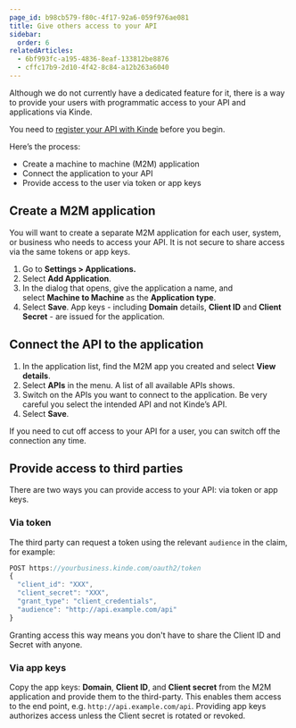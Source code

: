 ```yaml
---
page_id: b98cb579-f80c-4f17-92a6-059f976ae081
title: Give others access to your API
sidebar:
  order: 6
relatedArticles:
  - 6bf993fc-a195-4836-8eaf-133812be8876
  - cffc17b9-2d10-4f42-8c84-a12b263a6040
---
```


Although we do not currently have a dedicated feature for it, there is a way to provide your users with programmatic access to your API and applications via Kinde.

You need to [register your API with Kinde](/developer-tools/your-apis/register-manage-apis/) before you begin.

Here’s the process:

- Create a machine to machine (M2M) application
- Connect the application to your API
- Provide access to the user via token or app keys

## Create a M2M application

You will want to create a separate M2M application for each user, system, or business who needs to access your API. It is not secure to share access via the same tokens or app keys.

1. Go to **Settings > Applications.**
2. Select **Add Application**.
3. In the dialog that opens, give the application a name, and select **Machine to Machine** as the **Application type**.
4. Select **Save**. App keys - including **Domain** details, **Client ID** and **Client Secret** - are issued for the application.

## Connect the API to the application

1. In the application list, find the M2M app you created and select **View details**.
2. Select **APIs** in the menu. A list of all available APIs shows.
3. Switch on the APIs you want to connect to the application. Be very careful you select the intended API and not Kinde’s API.
4. Select **Save**.

If you need to cut off access to your API for a user, you can switch off the connection any time.

## Provide access to third parties

There are two ways you can provide access to your API: via token or app keys.

### Via token

The third party can request a token using the relevant `audience` in the claim, for example:

```jsx
POST https://yourbusiness.kinde.com/oauth2/token
{
  "client_id": "XXX",
  "client_secret": "XXX",
  "grant_type": "client_credentials",
  "audience": "http://api.example.com/api"
}
```
Granting access this way means you don't have to share the Client ID and Secret with anyone.

### Via app keys

Copy the app keys: **Domain**, **Client ID**, and **Client secret** from the M2M application and provide them to the third-party. This enables them access to the end point, e.g. `http://api.example.com/api`. Providing app keys authorizes access unless the Client secret is rotated or revoked.
